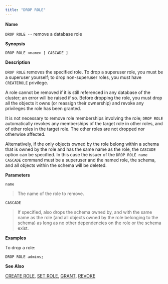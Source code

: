 ```yaml
---
title: "DROP ROLE"
---
```


<div id="drop_role" class="registered_link"></div>

**Name**

`DROP ROLE --` remove a database role

**Synopsis**

```text
DROP ROLE <name> [ CASCADE ]
```

**Description**

`DROP ROLE` removes the specified role. To drop a superuser role, you must be a superuser yourself; to drop non-superuser roles, you must have `CREATEROLE` privilege.

A role cannot be removed if it is still referenced in any database of the cluster; an error will be raised if so. Before dropping the role, you must drop all the objects it owns (or reassign their ownership) and revoke any privileges the role has been granted.

It is not necessary to remove role memberships involving the role; `DROP ROLE` automatically revokes any memberships of the target role in other roles, and of other roles in the target role. The other roles are not dropped nor otherwise affected.

Alternatively, if the only objects owned by the role belong within a schema that is owned by the role and has the same name as the role, the `CASCADE` option can be specified. In this case the issuer of the `DROP ROLE name CASCADE` command must be a superuser and the named role, the schema, and all objects within the schema will be deleted.

**Parameters**

`name`

> The name of the role to remove.

`CASCADE`

> If specified, also drops the schema owned by, and with the same name as the role (and all objects owned by the role belonging to the schema) as long as no other dependencies on the role or the schema exist.

**Examples**

To drop a role:

```text
DROP ROLE admins;
```

**See Also**

[CREATE ROLE](#create_role), [SET ROLE](#set_role), [GRANT](#grant), [REVOKE](#revoke)
